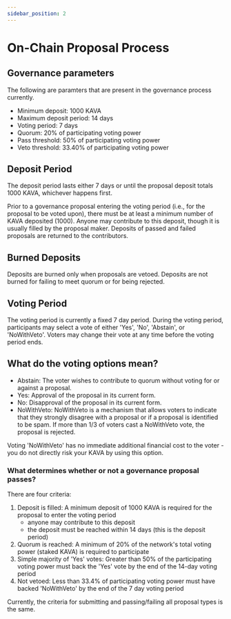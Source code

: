 ```yaml
---
sidebar_position: 2
---
```


# On-Chain Proposal Process

## Governance parameters

The following are paramters that are present in the governance process currently.

- Minimum deposit: 1000 KAVA
- Maximum deposit period: 14 days
- Voting period: 7 days
- Quorum: 20% of participating voting power
- Pass threshold: 50% of participating voting power
- Veto threshold: 33.40% of participating voting power

## Deposit Period

The deposit period lasts either 7 days or until the proposal deposit totals 1000 KAVA, whichever happens first.

Prior to a governance proposal entering the voting period (i.e., for the proposal to be voted upon), there must be at least a minimum number of KAVA deposited (1000). Anyone may contribute to this deposit, though it is usually filled by the proposal maker. Deposits of passed and failed proposals are returned to the contributors.

## Burned Deposits

Deposits are burned only when proposals are vetoed. Deposits are not burned for failing to meet quorum or for being rejected.

## Voting Period

The voting period is currently a fixed 7 day period. During the voting period, participants may select a vote of either 'Yes', 'No', 'Abstain', or 'NoWithVeto'. Voters may change their vote at any time before the voting period ends.

## What do the voting options mean?

- Abstain: The voter wishes to contribute to quorum without voting for or against a proposal.
- Yes: Approval of the proposal in its current form.
- No: Disapproval of the proposal in its current form.
- NoWithVeto: NoWithVeto is a mechanism that allows voters to indicate that they strongly disagree with a proposal or if a proposal is identified to be spam. If more than 1/3 of voters cast a NoWithVeto vote, the proposal is rejected.

Voting 'NoWithVeto' has no immediate additional financial cost to the voter - you do not directly risk your KAVA by using this option.

### What determines whether or not a governance proposal passes?

There are four criteria:

1. Deposit is filled: A minimum deposit of 1000 KAVA is required for the proposal to enter the voting period
   - anyone may contribute to this deposit
   - the deposit must be reached within 14 days (this is the deposit period)
2. Quorum is reached: A minimum of 20% of the network's total voting power (staked KAVA) is required to participate
3. Simple majority of 'Yes' votes: Greater than 50% of the participating voting power must back the 'Yes' vote by the end of the 14-day voting period
4. Not vetoed: Less than 33.4% of participating voting power must have backed 'NoWithVeto' by the end of the 7 day voting period

Currently, the criteria for submitting and passing/failing all proposal types is the same.
